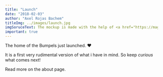 ```yaml
---
title: "Launch"
date: "2018-02-03"
author: "Axel Rojas Bachem"
titleImg: ../images/launch.jpg
imgSoruceText: The mockup is made with the help of <a href="https://magicmockups.com/" target="_blank" rel="noreferrer">magicmockups</a>
important: true
---
```


The home of the Bumpels just launched. :heart:

It is a first very rudimental version of what i have in mind. So keep _curious_ what comes next!

Read more on the <Link to="/about">about</Link> page.

